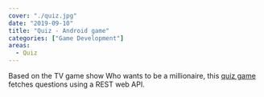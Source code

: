 ```yaml
---
cover: "./quiz.jpg"
date: "2019-09-10"
title: "Quiz - Android game"
categories: ["Game Development"]
areas:
  - Quiz
---
```

Based on the TV game show Who wants to be a millionaire, this [quiz game](https://play.google.com/store/apps/details?id=com.rorostudios.quiz) fetches questions using a REST web API.